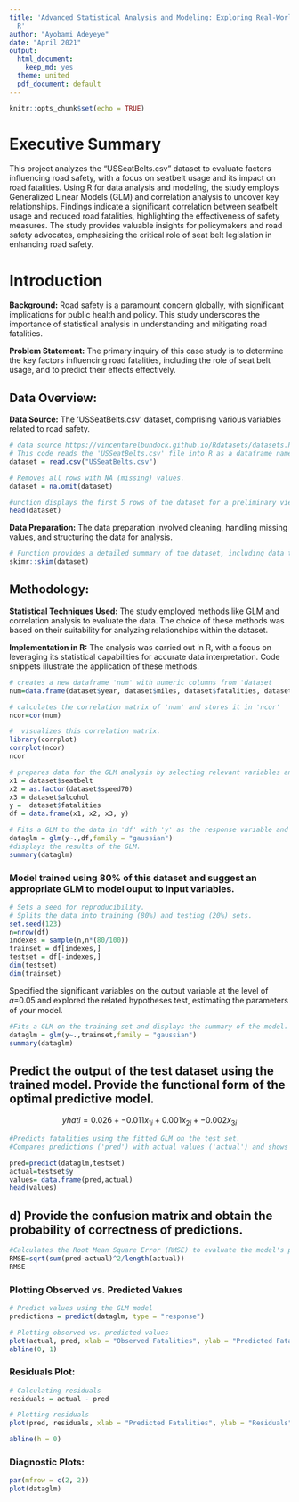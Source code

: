 ```yaml
---
title: 'Advanced Statistical Analysis and Modeling: Exploring Real-World Data with
  R'
author: "Ayobami Adeyeye"
date: "April 2021"
output:
  html_document: 
    keep_md: yes
  theme: united
  pdf_document: default
---
```


```r
knitr::opts_chunk$set(echo = TRUE)
```

# Executive Summary

This project analyzes the "USSeatBelts.csv" dataset to evaluate factors influencing road safety, with a focus on seatbelt usage and its impact on road fatalities. Using R for data analysis and modeling, the study employs Generalized Linear Models (GLM) and correlation analysis to uncover key relationships. Findings indicate a significant correlation between seatbelt usage and reduced road fatalities, highlighting the effectiveness of safety measures. The study provides valuable insights for policymakers and road safety advocates, emphasizing the critical role of seat belt legislation in enhancing road safety.

# Introduction

**Background:** Road safety is a paramount concern globally, with significant implications for public health and policy. This study underscores the importance of statistical analysis in understanding and mitigating road fatalities.

**Problem Statement:** The primary inquiry of this case study is to determine the key factors influencing road fatalities, including the role of seat belt usage, and to predict their effects effectively.

## Data Overview:

**Data Source:** The 'USSeatBelts.csv' dataset, comprising various variables related to road safety.

```r
# data source https://vincentarelbundock.github.io/Rdatasets/datasets.html
# This code reads the 'USSeatBelts.csv' file into R as a dataframe named 'dataset'
dataset = read.csv("USSeatBelts.csv")

# Removes all rows with NA (missing) values.
dataset = na.omit(dataset)

#unction displays the first 5 rows of the dataset for a preliminary view.
head(dataset)

```

**Data Preparation:** The data preparation involved cleaning, handling missing values, and structuring the data for analysis.

```r
# Function provides a detailed summary of the dataset, including data types, missing values, and basic statistics
skimr::skim(dataset)

```

## Methodology:

**Statistical Techniques Used:** The study employed methods like GLM and correlation analysis to evaluate the data. The choice of these methods was based on their suitability for analyzing relationships within the dataset.

**Implementation in R:** The analysis was carried out in R, with a focus on leveraging its statistical capabilities for accurate data interpretation. Code snippets illustrate the application of these methods.

```r
# creates a new dataframe 'num' with numeric columns from 'dataset
num=data.frame(dataset$year, dataset$miles, dataset$fatalities, dataset$seatbelt, dataset$income, dataset$age)

# calculates the correlation matrix of 'num' and stores it in 'ncor'
ncor=cor(num)

#  visualizes this correlation matrix.
library(corrplot)
corrplot(ncor)
ncor
```



```r
# prepares data for the GLM analysis by selecting relevant variables and creating a new dataframe 'df'
x1 = dataset$seatbelt
x2 = as.factor(dataset$speed70)
x3 = dataset$alcohol
y =  dataset$fatalities
df = data.frame(x1, x2, x3, y)

```

```r
# Fits a GLM to the data in 'df' with 'y' as the response variable and other columns as predictors.
dataglm = glm(y~.,df,family = "gaussian")
#displays the results of the GLM.
summary(dataglm)
```

### Model trained using 80% of this dataset and suggest an appropriate GLM to model ouput to input variables.

```r
# Sets a seed for reproducibility.
# Splits the data into training (80%) and testing (20%) sets.
set.seed(123)
n=nrow(df)
indexes = sample(n,n*(80/100))
trainset = df[indexes,]
testset = df[-indexes,]
dim(testset)
dim(trainset)
```

Specified the significant variables on the output variable at the level of 𝛼=0.05 and explored the related hypotheses test, estimating the parameters of your model.

```r
#Fits a GLM on the training set and displays the summary of the model.
dataglm = glm(y~.,trainset,family = "gaussian")
summary(dataglm)

```

## Predict the output of the test dataset using the trained model. Provide the functional form of the optimal predictive model.

$$yhati=0.026+-0.011x_{1i}+0.001x_{2i}+-0.002x_{3i}$$

```r
#Predicts fatalities using the fitted GLM on the test set.
#Compares predictions ('pred') with actual values ('actual') and shows the first few predictions.

pred=predict(dataglm,testset)
actual=testset$y
values= data.frame(pred,actual)
head(values)
```

## d) Provide the confusion matrix and obtain the probability of correctness of predictions.

```r
#Calculates the Root Mean Square Error (RMSE) to evaluate the model's predictive accuracy.
RMSE=sqrt(sum(pred-actual)^2/length(actual))
RMSE

```

### Plotting Observed vs. Predicted Values

```r
# Predict values using the GLM model
predictions = predict(dataglm, type = "response")

# Plotting observed vs. predicted values
plot(actual, pred, xlab = "Observed Fatalities", ylab = "Predicted Fatalities", main = "Observed vs Predicted Fatalities")
abline(0, 1)

```

### Residuals Plot:

```r
# Calculating residuals
residuals = actual - pred

# Plotting residuals
plot(pred, residuals, xlab = "Predicted Fatalities", ylab = "Residuals", main = "Residuals vs Predicted Fatalities")

abline(h = 0)

```

### Diagnostic Plots:

```r
par(mfrow = c(2, 2))
plot(dataglm)

```

